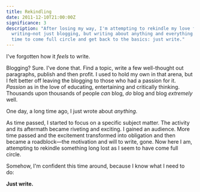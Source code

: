 ```yaml
---
title: Rekindling
date: 2011-12-10T21:00:00Z
significance: 3
description: "After losing my way, I'm attempting to rekindle my love for
  writing—not just blogging, but writing about anything and everything. It's
  time to come full circle and get back to the basics: just write."
---
```


I've forgotten how it _feels_ to write.

Blogging? Sure. I've done that. Find a topic, write a few well-thought out paragraphs, publish and then profit. I used to hold my own in that arena, but I felt better off leaving the blogging to those who had a passion for it. _Passion_ as in the love of educating, entertaining and critically thinking. Thousands upon thousands of people _can_ blog, _do_ blog and blog _extremely_ well.

One day, a long time ago, I just wrote about _anything_.

As time passed, I started to focus on a specific subject matter. The activity and its aftermath became riveting and exciting. I gained an audience. More time passed and the excitement transformed into obligation and then became a roadblock—the motivation and will to write, gone. Now here I am, attempting to rekindle something long lost as I seem to have come full circle.

Somehow, I'm confident this time around, because I know what I need to do:

**Just write.**
